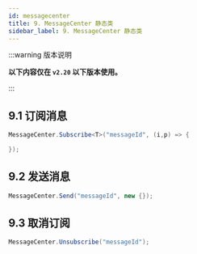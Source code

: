 ```yaml
---
id: messagecenter
title: 9. MessageCenter 静态类
sidebar_label: 9. MessageCenter 静态类
---
```


:::warning 版本说明

**以下内容仅在 `v2.20` 以下版本使用。**

:::

## 9.1 订阅消息

```cs showLineNumbers 
MessageCenter.Subscribe<T>("messageId", (i,p) => {

});
```

## 9.2 发送消息

```cs showLineNumbers 
MessageCenter.Send("messageId", new {});
```

## 9.3 取消订阅

```cs showLineNumbers 
MessageCenter.Unsubscribe("messageId");
```
